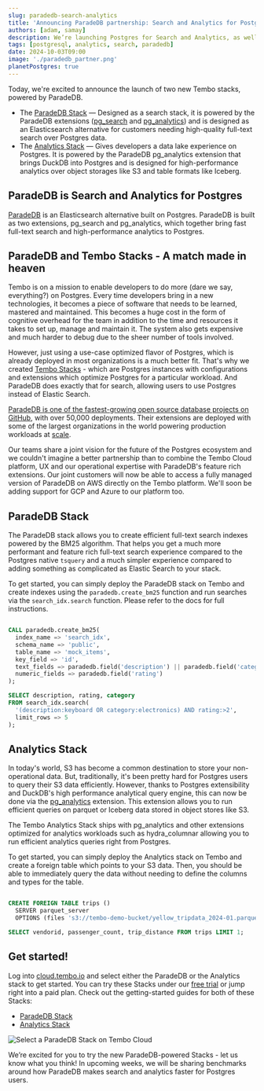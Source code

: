 ```yaml
---
slug: paradedb-search-analytics
title: 'Announcing ParadeDB partnership: Search and Analytics for Postgres'
authors: [adam, samay]
description: We’re launching Postgres for Search and Analytics, as well as efficient analytics on cloud storage, powered by ParadeDB.
tags: [postgresql, analytics, search, paradedb]
date: 2024-10-03T09:00
image: './paradedb_partner.png'
planetPostgres: true
---
```


Today, we're excited to announce the launch of two new Tembo stacks, powered by ParadeDB.

-   The [ParadeDB Stack](https://tembo.io/docs/product/stacks/analytical/paradedb) — Designed as a search stack, it is powered by the ParadeDB extensions ([pg_search](https://github.com/paradedb/paradedb/tree/main/pg_search) and [pg_analytics](https://github.com/paradedb/paradedb/tree/main/pg_search)) and is designed as an Elasticsearch alternative for customers needing high-quality full-text search over Postgres data.
-   The [Analytics Stack](https://tembo.io/docs/product/stacks/analytical/analytics) — Gives developers a data lake experience on Postgres. It is powered by the ParadeDB pg_analytics extension that brings DuckDB into Postgres and is designed for high-performance analytics over object storages like S3 and table formats like Iceberg.

## ParadeDB is Search and Analytics for Postgres 

[ParadeDB](https://www.paradedb.com/) is an Elasticsearch alternative built on Postgres. ParadeDB is built as two extensions, pg_search and pg_analytics, which together bring fast full-text search and high-performance analytics to Postgres.

## ParadeDB and Tembo Stacks - A match made in heaven

Tembo is on a mission to enable developers to do more (dare we say, everything?) on Postgres. Every time developers bring in a new technologies, it becomes a piece of software that needs to be learned, mastered and maintained. This becomes a huge cost in the form of cognitive overhead for the team in addition to the time and resources it takes to set up, manage and maintain it. The system also gets expensive and much harder to debug due to the sheer number of tools involved.

However, just using a use-case optimized flavor of Postgres, which is already deployed in most organizations is a much better fit. That's why we created [Tembo Stacks](https://tembo.io/blog/tembo-stacks-intro) - which are Postgres instances with configurations and extensions which optimize Postgres for a particular workload. And ParadeDB does exactly that for search, allowing users to use Postgres instead of Elastic Search. 

[ParadeDB is one of the fastest-growing open source database projects on GitHub](https://github.com/paradedb/paradedb), with over 50,000 deployments. Their extensions are deployed with some of the largest organizations in the world powering production workloads at [scale](https://www.paradedb.com/blog/case_study_alibaba).

Our teams share a joint vision for the future of the Postgres ecosystem and we couldn't imagine a better partnership than to combine the Tembo Cloud platform, UX and our operational expertise with ParadeDB's feature rich extensions. Our joint customers will now be able to access a fully managed version of ParadeDB on AWS directly on the Tembo platform. We'll soon be adding support for GCP and Azure to our platform too.

## ParadeDB Stack

The ParadeDB stack allows you to create efficient full-text search indexes powered by the BM25 algorithm. That helps you get a much more performant and feature rich full-text search experience compared to the Postgres native `tsquery` and a much simpler experience compared to adding something as complicated as Elastic Search to your stack.

To get started, you can simply deploy the ParadeDB stack on Tembo and create indexes using the `paradedb.create_bm25` function and run searches via the `search_idx.search` function. Please refer to the docs for full instructions.

```sql

CALL paradedb.create_bm25(
  index_name => 'search_idx',
  schema_name => 'public',
  table_name => 'mock_items',
  key_field => 'id',
  text_fields => paradedb.field('description') || paradedb.field('category'),
  numeric_fields => paradedb.field('rating')
);

SELECT description, rating, category
FROM search_idx.search(
  '(description:keyboard OR category:electronics) AND rating:>2',
  limit_rows => 5
);

```

## Analytics Stack

In today's world, S3 has become a common destination to store your non-operational data. But, traditionally, it's been pretty hard for Postgres users to query their S3 data efficiently. However, thanks to Postgres extensibility and DuckDB's high performance analytical query engine, this can now be done via the [pg_analytics](https://github.com/paradedb/pg_analytics) extension. This extension allows you to run efficient queries on parquet or Iceberg data stored in object stores like S3.

The Tembo Analytics Stack ships with pg_analytics and other extensions optimized for analytics workloads such as hydra_columnar allowing you to run efficient analytics queries right from Postgres.

To get started, you can simply deploy the Analytics stack on Tembo and create a foreign table which points to your S3 data. Then, you should be able to immediately query the data without needing to define the columns and types for the table.

```sql

CREATE FOREIGN TABLE trips ()
  SERVER parquet_server
  OPTIONS (files 's3://tembo-demo-bucket/yellow_tripdata_2024-01.parquet');

SELECT vendorid, passenger_count, trip_distance FROM trips LIMIT 1;

```  

## Get started!

Log into [cloud.tembo.io](https://cloud.tembo.io/) and select either the ParadeDB or the Analytics stack to get started.
 You can try these Stacks under our [free trial](https://tembo.io/docs/product/cloud/free-trial) or jump right into a paid plan.
 Check out the getting-started guides for both of these Stacks:

- [ParadeDB Stack](https://tembo.io/docs/product/stacks/analytical/paradedb)
- [Analytics Stack](https://tembo.io/docs/product/stacks/analytical/analytics)

<img src='/paradedb.png' alt='Select a ParadeDB Stack on Tembo Cloud' />

We’re excited for you to try the new ParadeDB-powered Stacks - let us know what you think! In upcoming weeks, we will be sharing benchmarks around how ParadeDB makes search and analytics faster for Postgres users.
